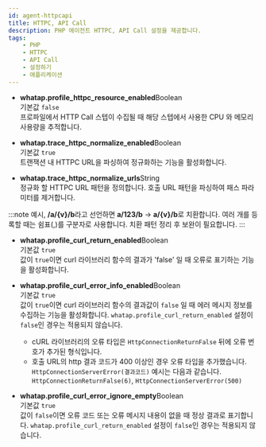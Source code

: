 ```yaml
---
id: agent-httpcapi
title: HTTPC, API Call
description: PHP 에이전트 HTTPC, API Call 설정을 제공합니다.
tags:
    - PHP
    - HTTPC
    - API Call
    - 설정하기
    - 애플리케이션
---
```

<!-- 페이지 구성 수정 필요 -->
* **whatap.profile_httpc_resource_enabled**<span class='type'>Boolean</span><br/>
    기본값 `false`<br/>
    프로파일에서 HTTP Call 스텝이 수집될 때 해당 스텝에서 사용한 CPU 와 메모리 사용량을 추적합니다.

* **whatap.trace_httpc_normalize_enabled**<span class='type'>Boolean</span><br/>
    기본값 `true`<br/>
    트랜잭션 내 HTTPC URL을 파싱하여 정규화하는 기능을 활성화합니다.

* **whatap.trace_httpc_normalize_urls**<span class='type'>String</span><br/>
    정규화 할 HTTPC URL 패턴을 정의합니다. 호출 URL 패턴을 파싱하여 패스 파라미터를 제거합니다.
<!-- 아래 노트 내용 체크 필요 -->
:::note
예시, **/a/{v}/b**라고 선언하면 **a/123/b** → **a/{v}/b**로 치환합니다. 여러 개를 등록할 때는 쉼표(,)를 구분자로 사용합니다. 치환 패턴 정리 후 보완이 필요합니다.
:::

* **whatap.profile_curl_return_enabled**<span class='type'>Boolean</span><br/>
    기본값 `true`<br/>
    값이 `true`이면 curl 라이브러리 함수의 결과가 'false' 일 때 오류로 표기하는 기능을 활성화합니다.

<!-- 가독성 떨어지고 보기 깔끔하지 않음 -->
* **whatap.profile_curl_error_info_enabled**<span class='type'>Boolean</span><br/>
    기본값 `true`<br/>
    값이 `true`이면 curl 라이브러리 함수의 결과값이 `false` 일 때 에러 메시지 정보를 수집하는 기능을 활성화합니다. `whatap.profile_curl_return_enabled` 설정이 `false`인 경우는 적용되지 않습니다.

    * cURL 라이브러리의 오류 타입은 `HttpConnectionReturnFalse` 뒤에 오류 번호가 추가된 형식입니다.
    * 호출 URL의 http 결과 코드가 400 이상인 경우 오류 타입을 추가했습니다. `HttpConnectionServerError(결과코드)` 예시는 다음과 같습니다. `HttpConnectionReturnFalse(6)`, `HttpConnectionServerError(500)`

* **whatap.profile_curl_error_ignore_empty**<span class='type'>Boolean</span><br/>
    기본값 `true`<br/>
    값이 `false`이면 오류 코드 또는 오류 메시지 내용이 없을 때 정상 결과로 표기합니다. `whatap.profile_curl_return_enabled` 설정이 `false`인 경우는 적용되지 않습니다. 


